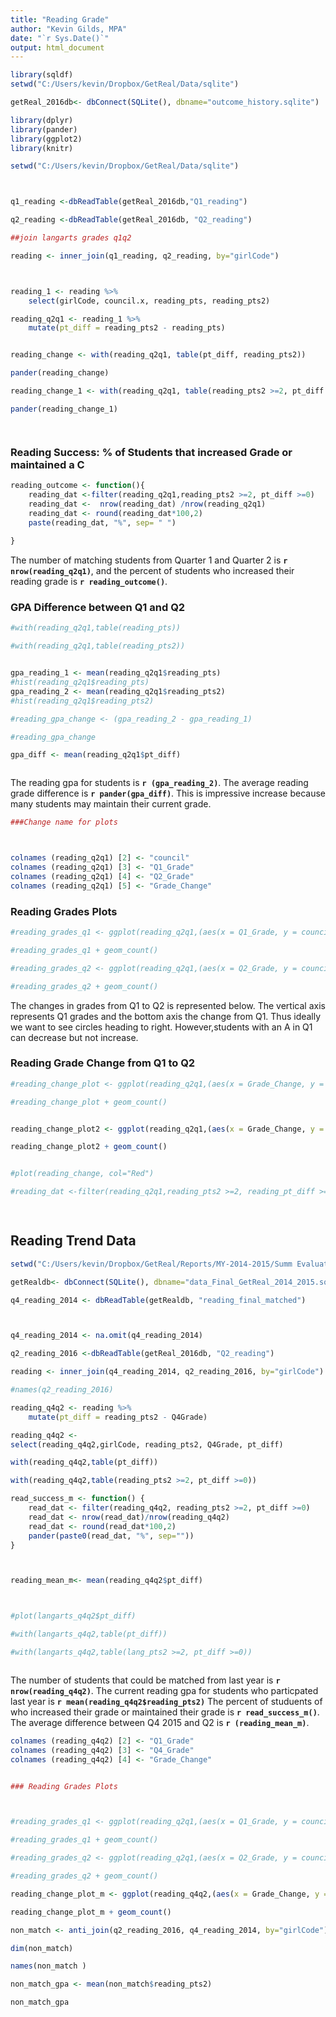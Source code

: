 ```yaml
---
title: "Reading Grade"
author: "Kevin Gilds, MPA"
date: "`r Sys.Date()`"
output: html_document
---
```


```r


library(sqldf)
setwd("C:/Users/kevin/Dropbox/GetReal/Data/sqlite")

getReal_2016db<- dbConnect(SQLite(), dbname="outcome_history.sqlite")

library(dplyr)
library(pander)
library(ggplot2)
library(knitr)

```




```r

setwd("C:/Users/kevin/Dropbox/GetReal/Data/sqlite")



q1_reading <-dbReadTable(getReal_2016db,"Q1_reading")

q2_reading <-dbReadTable(getReal_2016db, "Q2_reading")


```



```r

##join langarts grades q1q2

reading <- inner_join(q1_reading, q2_reading, by="girlCode")



reading_1 <- reading %>%
    select(girlCode, council.x, reading_pts, reading_pts2)

reading_q2q1 <- reading_1 %>%
    mutate(pt_diff = reading_pts2 - reading_pts)



```



```r

reading_change <- with(reading_q2q1, table(pt_diff, reading_pts2))

pander(reading_change)

reading_change_1 <- with(reading_q2q1, table(reading_pts2 >=2, pt_diff >=0))

pander(reading_change_1)




```


### Reading Success: % of Students that increased Grade or maintained a C 
```r
reading_outcome <- function(){
    reading_dat <-filter(reading_q2q1,reading_pts2 >=2, pt_diff >=0)
    reading_dat <-  nrow(reading_dat) /nrow(reading_q2q1) 
    reading_dat <- round(reading_dat*100,2)
    paste(reading_dat, "%", sep= " ")
    
}


```


The number of matching students from Quarter 1 and Quarter 2 is **`r nrow(reading_q2q1)`**, and the percent of students who increased their reading grade is **`r reading_outcome()`**.





### GPA Difference between Q1 and Q2

```r

#with(reading_q2q1,table(reading_pts))

#with(reading_q2q1,table(reading_pts2))


gpa_reading_1 <- mean(reading_q2q1$reading_pts)
#hist(reading_q2q1$reading_pts)
gpa_reading_2 <- mean(reading_q2q1$reading_pts2)
#hist(reading_q2q1$reading_pts2)

#reading_gpa_change <- (gpa_reading_2 - gpa_reading_1)

#reading_gpa_change

gpa_diff <- mean(reading_q2q1$pt_diff)



```

The reading gpa for students is **`r (gpa_reading_2)`**. The average reading grade difference is **`r pander(gpa_diff)`**. This is impressive increase because many students may maintain their current grade. 

```r
###Change name for plots



colnames (reading_q2q1) [2] <- "council"
colnames (reading_q2q1) [3] <- "Q1_Grade"
colnames (reading_q2q1) [4] <- "Q2_Grade"
colnames (reading_q2q1) [5] <- "Grade_Change"


```


### Reading Grades Plots

```r

#reading_grades_q1 <- ggplot(reading_q2q1,(aes(x = Q1_Grade, y = council)))

#reading_grades_q1 + geom_count()

#reading_grades_q2 <- ggplot(reading_q2q1,(aes(x = Q2_Grade, y = council)))

#reading_grades_q2 + geom_count()


```

The changes in grades from Q1 to Q2 is represented below. The vertical axis represents Q1 grades and the bottom axis the change from Q1. Thus ideally we want to see circles heading to right. However,students with an A in Q1 can decrease but not increase. 


### Reading Grade Change from Q1 to Q2 

```r


#reading_change_plot <- ggplot(reading_q2q1,(aes(x = Grade_Change, y = council)))

#reading_change_plot + geom_count()


reading_change_plot2 <- ggplot(reading_q2q1,(aes(x = Grade_Change, y = Q1_Grade)))

reading_change_plot2 + geom_count()


#plot(reading_change, col="Red")

#reading_dat <-filter(reading_q2q1,reading_pts2 >=2, reading_pt_diff >=0)

  
```


## Reading Trend Data


```r


setwd("C:/Users/kevin/Dropbox/GetReal/Reports/MY-2014-2015/Summ Evaluation Report/data")

getRealdb<- dbConnect(SQLite(), dbname="data_Final_GetReal_2014_2015.sqlite")


```






```r

q4_reading_2014 <- dbReadTable(getRealdb, "reading_final_matched")



q4_reading_2014 <- na.omit(q4_reading_2014)

q2_reading_2016 <-dbReadTable(getReal_2016db, "Q2_reading")

reading <- inner_join(q4_reading_2014, q2_reading_2016, by="girlCode")

#names(q2_reading_2016)

reading_q4q2 <- reading %>%
    mutate(pt_diff = reading_pts2 - Q4Grade)

reading_q4q2 <- 
select(reading_q4q2,girlCode, reading_pts2, Q4Grade, pt_diff)


```


```r




with(reading_q4q2,table(pt_diff))

with(reading_q4q2,table(reading_pts2 >=2, pt_diff >=0))

```

```r

read_success_m <- function() {
    read_dat <- filter(reading_q4q2, reading_pts2 >=2, pt_diff >=0)
    read_dat <- nrow(read_dat)/nrow(reading_q4q2)
    read_dat <- round(read_dat*100,2)
    pander(paste0(read_dat, "%", sep=""))
}




```



```r
reading_mean_m<- mean(reading_q4q2$pt_diff)



#plot(langarts_q4q2$pt_diff)

#with(langarts_q4q2,table(pt_diff))

#with(langarts_q4q2,table(lang_pts2 >=2, pt_diff >=0))



```

The number of students that could be matched from last year is **`r nrow(reading_q4q2)`**. The current reading gpa for students who particpated last year is **`r mean(reading_q4q2$reading_pts2)`**
The percent of studuents of who increased their grade or maintained their grade is **`r read_success_m()`**. The average difference between Q4 2015 and Q2 is **`r (reading_mean_m)`**.

```r




colnames (reading_q4q2) [2] <- "Q1_Grade"
colnames (reading_q4q2) [3] <- "Q4_Grade"
colnames (reading_q4q2) [4] <- "Grade_Change"



```


```r

### Reading Grades Plots



#reading_grades_q1 <- ggplot(reading_q2q1,(aes(x = Q1_Grade, y = council)))

#reading_grades_q1 + geom_count()

#reading_grades_q2 <- ggplot(reading_q2q1,(aes(x = Q2_Grade, y = council)))

#reading_grades_q2 + geom_count()


```


```r

reading_change_plot_m <- ggplot(reading_q4q2,(aes(x = Grade_Change, y = Q4_Grade)))

reading_change_plot_m + geom_count()


```

```r

non_match <- anti_join(q2_reading_2016, q4_reading_2014, by="girlCode")

dim(non_match)

names(non_match )

non_match_gpa <- mean(non_match$reading_pts2)

non_match_gpa

```





